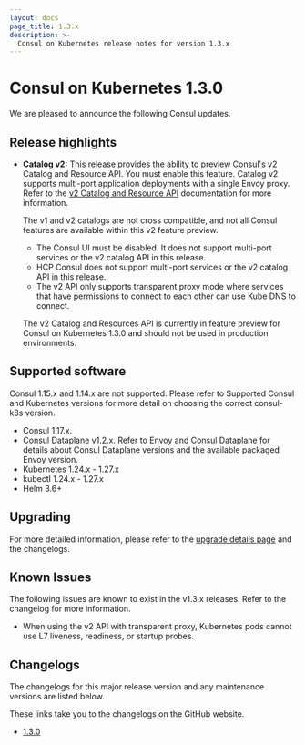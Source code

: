 ```yaml
---
layout: docs
page_title: 1.3.x
description: >-
  Consul on Kubernetes release notes for version 1.3.x
---
```


# Consul on Kubernetes 1.3.0

We are pleased to announce the following Consul updates. 

## Release highlights

- **Catalog v2:** This release provides the ability to preview Consul's v2 Catalog and Resource API. You must enable this feature.
Catalog v2 supports multi-port application deployments with a single Envoy proxy. Refer to the [v2 Catalog and Resource API](/consul/docs/v1.17.x/k8s/multiport) documentation for more information.

  The v1 and v2 catalogs are not cross compatible, and not all Consul features are available within this v2 feature preview.

    - The Consul UI must be disabled. It does not support multi-port services or the v2 catalog API in this release.
    - HCP Consul does not support multi-port services or the v2 catalog API in this release.
    - The v2 API only supports transparent proxy mode where services that have permissions to connect to each other can use Kube DNS to connect.

   <Note> The v2 Catalog and Resources API is currently in feature preview for Consul on Kubernetes 1.3.0 and should not be used in production environments. </Note>

## Supported software

<Note> Consul 1.15.x and 1.14.x are not supported. Please refer to Supported Consul and Kubernetes versions for more detail on choosing the correct consul-k8s version. </Note>

- Consul 1.17.x.
- Consul Dataplane v1.2.x. Refer to Envoy and Consul Dataplane for details about Consul Dataplane versions and the available packaged Envoy version.
- Kubernetes 1.24.x - 1.27.x
- kubectl 1.24.x - 1.27.x
- Helm 3.6+

## Upgrading

For more detailed information, please refer to the [upgrade details page](/consul/docs/upgrading/upgrade-specific) and the changelogs.

## Known Issues

The following issues are known to exist in the v1.3.x releases. Refer to the changelog for more information.

- When using the v2 API with transparent proxy, Kubernetes pods cannot use L7 liveness, readiness, or startup probes.

## Changelogs

The changelogs for this major release version and any maintenance versions are listed below.

<Note> These links take you to the changelogs on the GitHub website. </Note>

- [1.3.0](https://github.com/hashicorp/consul-k8s/releases/tag/v1.3.0)
